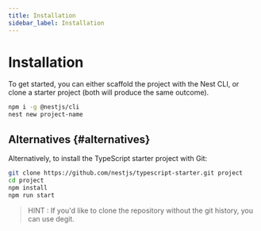 ```yaml
---
title: Installation
sidebar_label: Installation
---
```


# Installation

To get started, you can either scaffold the project with the Nest CLI, or clone a starter project (both will produce the same outcome).

```bash
npm i -g @nestjs/cli
nest new project-name
```

## Alternatives {#alternatives}

Alternatively, to install the TypeScript starter project with Git:

```bash
git clone https://github.com/nestjs/typescript-starter.git project
cd project
npm install
npm run start
```

> HINT : If you'd like to clone the repository without the git history, you can use degit.
